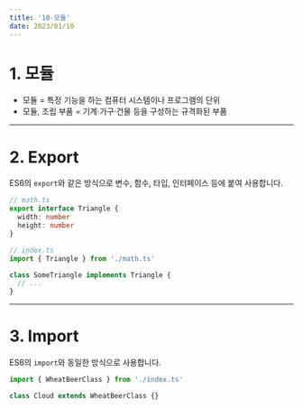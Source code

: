 ```yaml
---
title: '10-모듈'
date: 2023/01/10
---
```


# 1. 모듈

- 모듈 = 특정 기능을 하는 컴퓨터 시스템이나 프로그램의 단위
- 모듈, 조립 부품 = 기계·가구·건물 등을 구성하는 규격화된 부품

---

# 2. Export

ES6의 `export`와 같은 방식으로 변수, 함수, 타입, 인터페이스 등에 붙여 사용합니다.

```ts
// math.ts
export interface Triangle {
  width: number
  height: number
}

// index.ts
import { Triangle } from './math.ts'

class SomeTriangle implements Triangle {
  // ...
}
```

---

# 3. Import

ES6의 `import`와 동일한 방식으로 사용합니다.

```ts
import { WheatBeerClass } from './index.ts'

class Cloud extends WheatBeerClass {}
```
